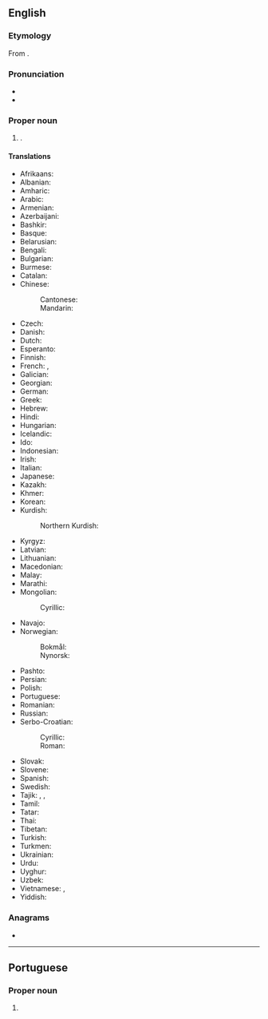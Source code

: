 ==English==
{{wikipedia}}

===Etymology===
From {{bor|en|ar|اَلرِّيَاض}}.

===Pronunciation===
* {{IPA|en|/ɹiˈjɑːd/}}
* {{audio|en|LL-Q1860 (eng)-Vealhurl-Riyadh.wav |Audio (UK)}}

===Proper noun===
{{en-proper noun}}

# {{place|en|capital city|c/Saudi Arabia}}.

====Translations====
{{trans-top|capital of Saudi Arabia}}
* Afrikaans: {{t|af|Riaad}}
* Albanian: {{t|sq|Riadi|m}}
* Amharic: {{t|am|ሪያድ}}
* Arabic: {{t+|ar|الرِّيَاض|f}}
* Armenian: {{t|hy|Էր Ռիադ}}
* Azerbaijani: {{t|az|Ər-Riyad}}
* Bashkir: {{t|ba|Әр-Рияд}}
* Basque: {{t+|eu|Riad}}
* Belarusian: {{t|be|Эр-Рыя́д|m}}
* Bengali: {{t|bn|রিয়াদ}}
* Bulgarian: {{t|bg|Рия́д|m}}
* Burmese: {{t|my|[[ရီယာ့ဒ်]][[မြို့]]}}
* Catalan: {{t|ca|Riad}}
* Chinese:
*: Cantonese: {{t|yue|利雅得|tr=lei6 ngaa5 dak1}}
*: Mandarin: {{t+|cmn|利雅得|tr=Lìyǎdé|sc=Hani}}
* Czech: {{t+|cs|Rijád|m}}
* Danish: {{t|da|Riyadh|n}}
* Dutch: {{t|nl|Riyad|n}}
* Esperanto: {{t+|eo|Riado}}
* Finnish: {{t+|fi|Riad}}
* French: {{t+|fr|Riyad|m}}, {{t+|fr|Riad|m}}
* Galician: {{t+|gl|Riad|f}}
* Georgian: {{t|ka|ერ-რიადი}}
* German: {{t+|de|Riad|n}}
* Greek: {{t+|el|Ριάντ|n}}
* Hebrew: {{t|he|רִיַאד|f|tr=riyad}}
* Hindi: {{t|hi|रियाद|m}}
* Hungarian: {{t+|hu|Rijád}}
* Icelandic: {{t|is|Ríad}}
* Ido: {{t|io|Riad}}
* Indonesian: {{t|id|Riyadh}}
* Irish: {{t|ga|Riad}}
* Italian: {{t|it|Riad|f}}
* Japanese: {{t+|ja|リヤド|tr=Riyado}}
* Kazakh: {{t|kk|Эр-Рияд}}
* Khmer: {{t+|km|រីយ៉ាដ}}
* Korean: {{t|ko|^리야드}}
* Kurdish:
*: Northern Kurdish: {{t+|kmr|Riyad}}
{{trans-mid}}
* Kyrgyz: {{t|ky|Эр-Рияд}}
* Latvian: {{t|lv|Rijāda|f}}
* Lithuanian: {{t|lt|Rijadas|m}}
* Macedonian: {{t|mk|Ријад|m}}
* Malay: {{t|ms|Riyadh}}
* Marathi: {{t|mr|रियाध}}
* Mongolian:
*: Cyrillic: {{t|mn|Эр-Рияд}}
* Navajo: {{t|nv|Wiyáád}}
* Norwegian:
*: Bokmål: {{t|nb|Riyadh|m}}
*: Nynorsk: {{t|nn|Riyadh|m}}
* Pashto: {{t|ps|رياض|m|tr=riyāz}}
* Persian: {{t+|fa|ریاض|tr=reyâz}}
* Polish: {{t+|pl|Rijad|m}}
* Portuguese: {{t|pt|Riad|f}}
* Romanian: {{t|ro|Riad|m}}
* Russian: {{t+|ru|Эр-Рия́д|m}}
* Serbo-Croatian:
*: Cyrillic: {{t|sh|Ријад|m}}
*: Roman: {{t+|sh|Rijad|m}}
* Slovak: {{t|sk|Rijád|m}}
* Slovene: {{t|sl|Riad|m}}
* Spanish: {{t+|es|Riad|m}}
* Swedish: {{t+|sv|Riyadh|n}}
* Tajik: {{t+|tg|Эр-Рияд}}, {{t|tg|Ар-Риёз}}, {{t|tg|Риёз}}
* Tamil: {{t|ta|ரியாத்}}
* Tatar: {{t|tt|Әр-Рияд}}
* Thai: {{t|th|ริยาด}}
* Tibetan: {{t|bo|རིས་ཡག}}
* Turkish: {{t+|tr|Riyad}}
* Turkmen: {{t|tk|Er-Riýad}}
* Ukrainian: {{t|uk|Ер-Рія́д|m}}
* Urdu: {{t|ur|ریاض|m|tr=riyāz}}
* Uyghur: {{t|ug|رىياد}}
* Uzbek: {{t|uz|Ar-Riyod}}
* Vietnamese: {{t|vi|E-ri-át}}, {{t|vi|Ri-i-át}}
* Yiddish: {{t|yi|ריאַד|n}}
{{trans-bottom}}

===Anagrams===
* {{anagrams|en|a=adhiry|hydria}}

----

==Portuguese==

===Proper noun===
{{pt-proper noun|f}}

# {{alternative form of|pt|Riad}}